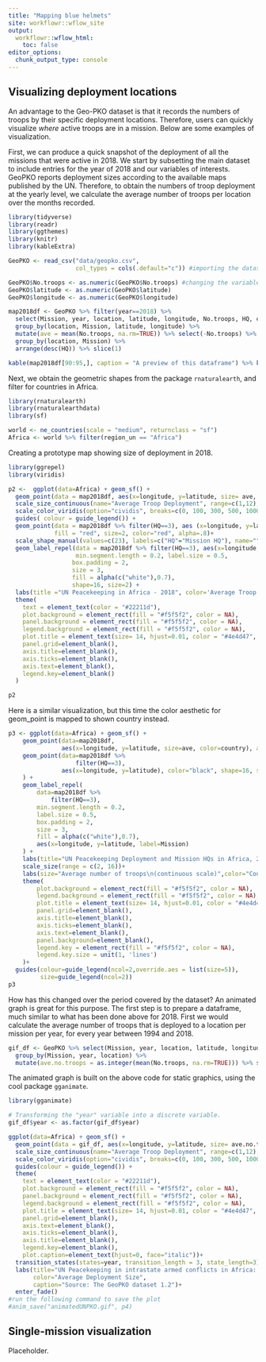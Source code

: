 ```yaml
---
title: "Mapping blue helmets"
site: workflowr::wflow_site
output:
  workflowr::wflow_html:
    toc: false
editor_options:
  chunk_output_type: console
---
```


##  Visualizing deployment locations

An advantage to the Geo-PKO dataset is that it records the numbers of troops by their specific deployment locations. Therefore, users can quickly visualize *where* active troops are in a mission. Below are some examples of visualization.

First, we can produce a quick snapshot of the deployment of all the missions that were active in 2018. We start by subsetting the main dataset to include entries for the year of 2018 and our variables of interests. GeoPKO reports deployment sizes according to the available maps published by the UN. Therefore, to obtain the numbers of troop deployment at the yearly level, we calculate the average number of troops per location over the months recorded.

```r
library(tidyverse)
library(readr)
library(ggthemes)
library(knitr)
library(kableExtra)

GeoPKO <- read_csv("data/geopko.csv",  
                   col_types = cols(.default="c")) #importing the dataset

GeoPKO$No.troops <- as.numeric(GeoPKO$No.troops) #changing the variable class for the number of troops
GeoPKO$latitude <- as.numeric(GeoPKO$latitude)
GeoPKO$longitude <- as.numeric(GeoPKO$longitude)

map2018df <- GeoPKO %>% filter(year==2018) %>%  
  select(Mission, year, location, latitude, longitude, No.troops, HQ, country) %>% #generating dataframe for 2018
  group_by(location, Mission, latitude, longitude) %>% 
  mutate(ave = mean(No.troops, na.rm=TRUE)) %>% select(-No.troops) %>% 
  group_by(location, Mission) %>%
  arrange(desc(HQ)) %>% slice(1)

kable(map2018df[90:95,], caption = "A preview of this dataframe") %>% kable_styling()
```

Next, we obtain the geometric shapes from the package `rnaturalearth`, and filter for countries in Africa.
```r
library(rnaturalearth)
library(rnaturalearthdata)
library(sf)

world <- ne_countries(scale = "medium", returnclass = "sf")
Africa <- world %>% filter(region_un == "Africa")
```

Creating a prototype map showing size of deployment in 2018. 
```r
library(ggrepel)
library(viridis)

p2 <-  ggplot(data=Africa) + geom_sf() + 
  geom_point(data = map2018df, aes(x=longitude, y=latitude, size= ave, color= ave), alpha=.7)+
  scale_size_continuous(name="Average Troop Deployment", range=c(1,12), breaks=c(0, 100, 300, 500, 1000, 2000, 3000, 4000,5000)) +
  scale_color_viridis(option="cividis", breaks=c(0, 100, 300, 500, 1000, 2000, 3000, 4000,5000), name="Average Troop Deployment" ) +
  guides( colour = guide_legend()) +
  geom_point(data = map2018df %>% filter(HQ==3), aes (x=longitude, y=latitude, shape="HQ"), 
             fill = "red", size=2, color="red", alpha=.8)+
  scale_shape_manual(values=c(23), labels=c("HQ"="Mission HQ"), name="")+
  geom_label_repel(data = map2018df %>% filter(HQ==3), aes(x=longitude, y=latitude, label=Mission),
                   min.segment.length = 0.2, label.size = 0.5,
                  box.padding = 2,
                  size = 3, 
                  fill = alpha(c("white"),0.7),
                  shape=16, size=2) +
  labs(title ="UN Peacekeeping in Africa - 2018", color='Average Troop Deployment') +
  theme(
    text = element_text(color = "#22211d"),
    plot.background = element_rect(fill = "#f5f5f2", color = NA), 
    panel.background = element_rect(fill = "#f5f5f2", color = NA), 
    legend.background = element_rect(fill = "#f5f5f2", color = NA),
    plot.title = element_text(size= 14, hjust=0.01, color = "#4e4d47", margin = margin(b = -0.1, t = 0.8, l = 4, unit = "cm")),
    panel.grid=element_blank(),
    axis.title=element_blank(),
    axis.ticks=element_blank(),
    axis.text=element_blank(),
    legend.key=element_blank()
  )

p2
```

Here is a similar visualization, but this time the color aesthetic for geom_point is mapped to shown country instead.
```r

p3 <- ggplot(data=Africa) + geom_sf() +
    geom_point(data=map2018df, 
               aes(x=longitude, y=latitude, size=ave, color=country), alpha=.4, shape=20)+
    geom_point(data=map2018df %>% 
                   filter(HQ==3), 
               aes(x=longitude, y=latitude), color="black", shape=16, size=2
    ) +
    geom_label_repel(
        data=map2018df %>% 
            filter(HQ==3),
        min.segment.length = 0.2,
        label.size = 0.5,
        box.padding = 2,
        size = 3,
        fill = alpha(c("white"),0.7),
        aes(x=longitude, y=latitude, label=Mission)
    ) +
    labs(title="UN Peacekeeping Deployment and Mission HQs in Africa, 2018")+
    scale_size(range = c(2, 16))+
    labs(size="Average number of troops\n(continuous scale)",color="Country",shape="HQ")+
    theme(
        plot.background = element_rect(fill = "#f5f5f2", color = NA),
        legend.background = element_rect(fill = "#f5f5f2", color = NA),
        plot.title = element_text(size= 14, hjust=0.01, color = "#4e4d47", margin = margin(b = -0.1, t = 0.8, l = 4, unit = "cm")),
        panel.grid=element_blank(),
        axis.title=element_blank(),
        axis.ticks=element_blank(),
        axis.text=element_blank(),
        panel.background=element_blank(),
        legend.key = element_rect(fill = "#f5f5f2", color = NA),
        legend.key.size = unit(1, 'lines')
    )+
  guides(colour=guide_legend(ncol=2,override.aes = list(size=5)),
         size=guide_legend(ncol=2))
p3
```

How has this changed over the period covered by the dataset? An animated graph is great for this purpose. The first step is to prepare a dataframe, much similar to what has been done above for 2018. First we would calculate the average number of troops that is deployed to a location per mission per year, for every year between 1994 and 2018. 

```r
gif_df <- GeoPKO %>% select(Mission, year, location, latitude, longitude, No.troops, HQ) %>%
  group_by(Mission, year, location) %>%
  mutate(ave.no.troops = as.integer(mean(No.troops, na.rm=TRUE))) %>% select(-No.troops) %>% distinct() %>% drop_na(ave.no.troops)
```

The animated graph is built on the above code for static graphics, using the cool package `gganimate`.

```r
library(gganimate)

# Transforming the "year" variable into a discrete variable.
gif_df$year <- as.factor(gif_df$year)

ggplot(data=Africa) + geom_sf() + 
  geom_point(data = gif_df, aes(x=longitude, y=latitude, size= ave.no.troops, color= ave.no.troops, group=year), alpha=.7)+
  scale_size_continuous(name="Average Troop Deployment", range=c(1,12), breaks=c(0, 100, 300, 500, 1000, 2000, 3000, 4000,5000)) +
  scale_color_viridis(option="cividis", breaks=c(0, 100, 300, 500, 1000, 2000, 3000, 4000,5000), name="Average Troop Deployment" ) +
  guides(colour = guide_legend()) +
  theme(
    text = element_text(color = "#22211d"),
    plot.background = element_rect(fill = "#f5f5f2", color = NA), 
    panel.background = element_rect(fill = "#f5f5f2", color = NA), 
    legend.background = element_rect(fill = "#f5f5f2", color = NA),
    plot.title = element_text(size= 14, hjust=0.01, color = "#4e4d47", margin = margin(b = -0.1, t = 0.8, l = 4, unit = "cm")),
    panel.grid=element_blank(),
    axis.text=element_blank(),
    axis.ticks=element_blank(),
    axis.title=element_blank(),
    legend.key=element_blank(),
    plot.caption=element_text(hjust=0, face="italic"))+
  transition_states(states=year, transition_length = 3, state_length=3)+
  labs(title="UN Peacekeeping in intrastate armed conflicts in Africa: {closest_state}", 
       color="Average Deployment Size", 
       caption="Source: The GeoPKO dataset 1.2")+
  enter_fade()
#run the following command to save the plot
#anim_save("animatedUNPKO.gif", p4)

```


## Single-mission visualization

Placeholder. 
